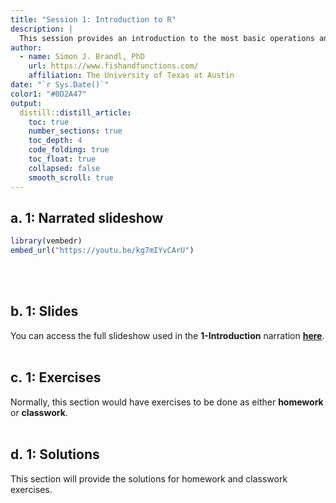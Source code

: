 ```yaml
---
title: "Session 1: Introduction to R"
description: |
  This session provides an introduction to the most basic operations and functions in R. 
author:
  - name: Simon J. Brandl, PhD
    url: https://www.fishandfunctions.com/
    affiliation: The University of Texas at Austin
date: "`r Sys.Date()`"
color1: "#0D2A47"
output:
  distill::distill_article:
    toc: true
    number_sections: true
    toc_depth: 4
    code_folding: true
    toc_float: true
    collapsed: false
    smooth_scroll: true
---
```


## a. 1: Narrated slideshow

```r
library(vembedr)
embed_url("https://youtu.be/kg7mIYvCArU")
```
<br>
<br>

## b. 1: Slides

You can access the full slideshow used in the **1-Introduction** narration **[here](https://simonjbrandl.github.io/mce_xaringan_slides/01-introduction.html#1)**. 
<br>
<br>

## c. 1: Exercises

Normally, this section would have exercises to be done as either **homework** or **classwork**.
<br>
<br>

## d. 1: Solutions

This section will provide the solutions for homework and classwork exercises.

